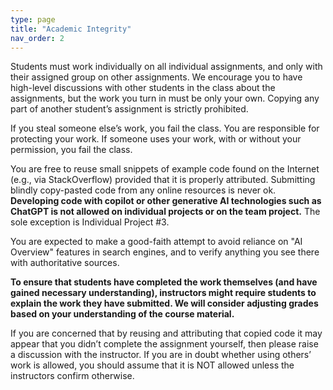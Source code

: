 ```yaml
---
type: page
title: "Academic Integrity"
nav_order: 2
---
```


Students must work individually on all individual assignments, and only with their assigned group on other assignments. We encourage you to have high-level discussions with other students in the class about the assignments, but the work you turn in must be only your own. Copying any part of another student’s assignment is strictly prohibited.

If you steal someone else’s work, you fail the class. You are responsible for protecting your work. If someone uses your work, with or without your permission, you fail the class.

You are free to reuse small snippets of example code found on the Internet (e.g., via StackOverflow) provided that it is properly attributed. Submitting blindly copy-pasted code from any online resources is never ok. **Developing code with copilot or other generative AI technologies such as ChatGPT is not allowed on individual projects or on the team project.** The sole exception is Individual Project #3.

You are expected to make a good-faith attempt to avoid reliance on "AI Overview" features in search engines, and to verify anything you see there with authoritative sources. 

**To ensure that students have completed the work themselves (and have gained necessary understanding), instructors might require students to explain the work they have submitted. We will consider adjusting grades based on your understanding of the course material.**

If you are concerned that by reusing and attributing that copied code it may appear that you didn’t complete the assignment yourself, then please raise a discussion with the instructor. If you are in doubt whether using others’ work is allowed, you should assume that it is NOT allowed unless the instructors confirm otherwise.

